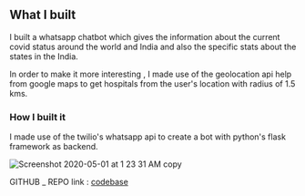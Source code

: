 [Comment]: # (All of this is placeholder text. Use this format or any other format of your choosing to best describe your project.)

[Reminder]: # (Make sure you've submitted the Twilio CodeExchange agreement: https://ahoy.twilio.com/code-exchange-community)

[Important]: # (By making a submission, you agree to the competition's terms: https://www.twilio.com/legal/twilio-dev-hackathon-terms)


## What I built

I built a whatsapp chatbot which gives the information about the current covid status around the world and India and also the specific stats about the states in the India. 

In order to make it more interesting , I made use of the geolocation api help from google maps to get hospitals from the user's location with radius of 1.5 kms.


### How I built it 

I made use of the twilio's whatsapp api to create a bot with python's flask framework as backend.

![Screenshot 2020-05-01 at 1 23 31 AM copy](https://user-images.githubusercontent.com/23126394/80753282-a167da00-8b4a-11ea-96ab-68bec6c3011d.png)

GITHUB _ REPO link : [codebase]( https://github.com/skarthikeyan96/whatsapp-covid-stats/ )


